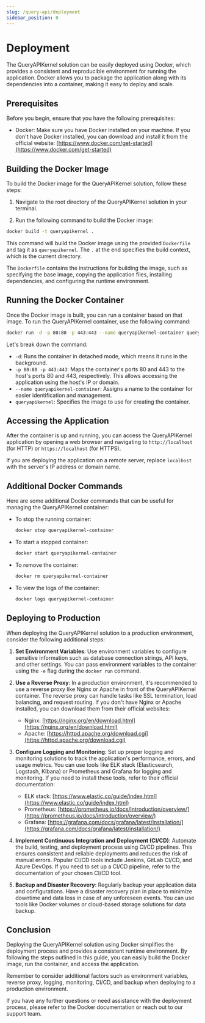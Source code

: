 ```yaml
---
slug: /query-api/deployment
sidebar_position: 0
---
```


# Deployment

The QueryAPIKernel solution can be easily deployed using Docker, which provides a consistent and reproducible environment for running the application. Docker allows you to package the application along with its dependencies into a container, making it easy to deploy and scale.

## Prerequisites

Before you begin, ensure that you have the following prerequisites:

- Docker: Make sure you have Docker installed on your machine. If you don't have Docker installed, you can download and install it from the official website: [https://www.docker.com/get-started](https://www.docker.com/get-started)

## Building the Docker Image

To build the Docker image for the QueryAPIKernel solution, follow these steps:

1. Navigate to the root directory of the QueryAPIKernel solution in your terminal.

2. Run the following command to build the Docker image:

```bash
docker build -t queryapikernel .
```

This command will build the Docker image using the provided `Dockerfile` and tag it as `queryapikernel`. The `.` at the end specifies the build context, which is the current directory.

The `Dockerfile` contains the instructions for building the image, such as specifying the base image, copying the application files, installing dependencies, and configuring the runtime environment.

## Running the Docker Container

Once the Docker image is built, you can run a container based on that image. To run the QueryAPIKernel container, use the following command:

```bash
docker run -d -p 80:80 -p 443:443 --name queryapikernel-container queryapikernel
```

Let's break down the command:

- `-d`: Runs the container in detached mode, which means it runs in the background.
- `-p 80:80 -p 443:443`: Maps the container's ports 80 and 443 to the host's ports 80 and 443, respectively. This allows accessing the application using the host's IP or domain.
- `--name queryapikernel-container`: Assigns a name to the container for easier identification and management.
- `queryapikernel`: Specifies the image to use for creating the container.

## Accessing the Application

After the container is up and running, you can access the QueryAPIKernel application by opening a web browser and navigating to `http://localhost` (for HTTP) or `https://localhost` (for HTTPS).

If you are deploying the application on a remote server, replace `localhost` with the server's IP address or domain name.

## Additional Docker Commands

Here are some additional Docker commands that can be useful for managing the QueryAPIKernel container:

- To stop the running container:

  ```bash
  docker stop queryapikernel-container
  ```

- To start a stopped container:

  ```bash
  docker start queryapikernel-container
  ```

- To remove the container:

  ```bash
  docker rm queryapikernel-container
  ```

- To view the logs of the container:

  ```bash
  docker logs queryapikernel-container
  ```

## Deploying to Production

When deploying the QueryAPIKernel solution to a production environment, consider the following additional steps:

1. **Set Environment Variables**: Use environment variables to configure sensitive information such as database connection strings, API keys, and other settings. You can pass environment variables to the container using the `-e` flag during the `docker run` command.

2. **Use a Reverse Proxy**: In a production environment, it's recommended to use a reverse proxy like Nginx or Apache in front of the QueryAPIKernel container. The reverse proxy can handle tasks like SSL termination, load balancing, and request routing. If you don't have Nginx or Apache installed, you can download them from their official websites:

   - Nginx: [https://nginx.org/en/download.html](https://nginx.org/en/download.html)
   - Apache: [https://httpd.apache.org/download.cgi](https://httpd.apache.org/download.cgi)

3. **Configure Logging and Monitoring**: Set up proper logging and monitoring solutions to track the application's performance, errors, and usage metrics. You can use tools like ELK stack (Elasticsearch, Logstash, Kibana) or Prometheus and Grafana for logging and monitoring. If you need to install these tools, refer to their official documentation:

   - ELK stack: [https://www.elastic.co/guide/index.html](https://www.elastic.co/guide/index.html)
   - Prometheus: [https://prometheus.io/docs/introduction/overview/](https://prometheus.io/docs/introduction/overview/)
   - Grafana: [https://grafana.com/docs/grafana/latest/installation/](https://grafana.com/docs/grafana/latest/installation/)

4. **Implement Continuous Integration and Deployment (CI/CD)**: Automate the build, testing, and deployment process using CI/CD pipelines. This ensures consistent and reliable deployments and reduces the risk of manual errors. Popular CI/CD tools include Jenkins, GitLab CI/CD, and Azure DevOps. If you need to set up a CI/CD pipeline, refer to the documentation of your chosen CI/CD tool.

5. **Backup and Disaster Recovery**: Regularly backup your application data and configurations. Have a disaster recovery plan in place to minimize downtime and data loss in case of any unforeseen events. You can use tools like Docker volumes or cloud-based storage solutions for data backup.

## Conclusion

Deploying the QueryAPIKernel solution using Docker simplifies the deployment process and provides a consistent runtime environment. By following the steps outlined in this guide, you can easily build the Docker image, run the container, and access the application.

Remember to consider additional factors such as environment variables, reverse proxy, logging, monitoring, CI/CD, and backup when deploying to a production environment.

If you have any further questions or need assistance with the deployment process, please refer to the Docker documentation or reach out to our support team.
